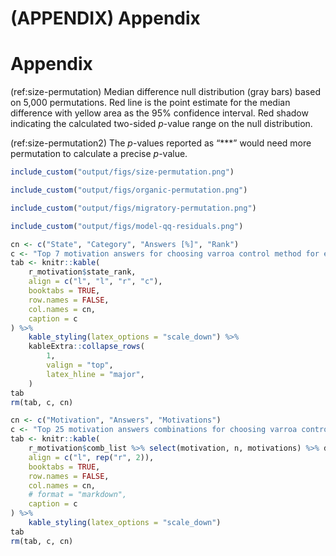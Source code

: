 # (APPENDIX) Appendix {-}
# Appendix

(ref:size-permutation) Median difference null distribution (gray bars) based on 5,000 permutations. Red line is the point estimate for the median difference with yellow area as the 95% confidence interval. Red shadow indicating the calculated two-sided *p*-value range on the null distribution. 

(ref:size-permutation2) The *p*-values reported as "\*\*\*" would need more permutation to calculate a precise *p*-value.

```r
include_custom("output/figs/size-permutation.png")
```

```r
include_custom("output/figs/organic-permutation.png")
```

```r
include_custom("output/figs/migratory-permutation.png")
```

```r
include_custom("output/figs/model-qq-residuals.png")
```

```r
cn <- c("State", "Category", "Answers [%]", "Rank")
c <- "Top 7 motivation answers for choosing varroa control method for each state separately. Participants could select out of a pool of 21 categories and where able to pick up to 5 categories maximum. 'Answers' is the relative amount the corresponding category was picked. Rank simply the decreasing order of the relative value in each state."
tab <- knitr::kable(
    r_motivation$state_rank,
    align = c("l", "l", "r", "c"),
    booktabs = TRUE,
    row.names = FALSE,
    col.names = cn,
    caption = c
) %>%
    kable_styling(latex_options = "scale_down") %>%
    kableExtra::collapse_rows(
        1,
        valign = "top",
        latex_hline = "major",
    )
tab
rm(tab, c, cn)
```

```r
cn <- c("Motivation", "Answers", "Motivations")
c <- "Top 25 motivation answers combinations for choosing varroa control method given by participants. Participants could select out of a pool of 21 categories and where able to pick up to 5 categories maximum. 'Answers' is the total number this combination was picked and 'Motivations' are the number of different categories in this combination, whereas 1 would indicate a single answer."
tab <- knitr::kable(
    r_motivation$comb_list %>% select(motivation, n, motivations) %>% dplyr::slice_max(n, n = 25),
    align = c("l", rep("r", 2)),
    booktabs = TRUE,
    row.names = FALSE,
    col.names = cn,
    # format = "markdown",
    caption = c
) %>%
    kable_styling(latex_options = "scale_down")
tab
rm(tab, c, cn)
```



